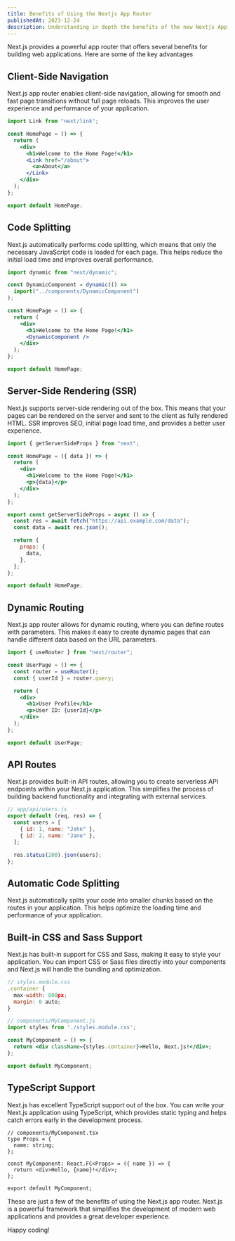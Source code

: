 ---
title: Benefits of Using the Nextjs App Router
publishedAt: 2023-12-24
description: Understanding in depth the benefits of the new Nextjs App Router compared to Pages Router
---

Next.js provides a powerful app router that offers several benefits for building web applications. Here are some of the key advantages

## Client-Side Navigation

Next.js app router enables client-side navigation, allowing for smooth and fast page transitions without full page reloads. This improves the user experience and performance of your application.

```jsx
import Link from "next/link";

const HomePage = () => {
  return (
    <div>
      <h1>Welcome to the Home Page!</h1>
      <Link href="/about">
        <a>About</a>
      </Link>
    </div>
  );
};

export default HomePage;
```

## Code Splitting

Next.js automatically performs code splitting, which means that only the necessary JavaScript code is loaded for each page. This helps reduce the initial load time and improves overall performance.

```jsx
import dynamic from "next/dynamic";

const DynamicComponent = dynamic(() =>
  import("../components/DynamicComponent")
);

const HomePage = () => {
  return (
    <div>
      <h1>Welcome to the Home Page!</h1>
      <DynamicComponent />
    </div>
  );
};

export default HomePage;
```

## Server-Side Rendering (SSR)

Next.js supports server-side rendering out of the box. This means that your pages can be rendered on the server and sent to the client as fully rendered HTML. SSR improves SEO, initial page load time, and provides a better user experience.

```jsx
import { getServerSideProps } from "next";

const HomePage = ({ data }) => {
  return (
    <div>
      <h1>Welcome to the Home Page!</h1>
      <p>{data}</p>
    </div>
  );
};

export const getServerSideProps = async () => {
  const res = await fetch("https://api.example.com/data");
  const data = await res.json();

  return {
    props: {
      data,
    },
  };
};

export default HomePage;
```

## Dynamic Routing

Next.js app router allows for dynamic routing, where you can define routes with parameters. This makes it easy to create dynamic pages that can handle different data based on the URL parameters.

```jsx
import { useRouter } from "next/router";

const UserPage = () => {
  const router = useRouter();
  const { userId } = router.query;

  return (
    <div>
      <h1>User Profile</h1>
      <p>User ID: {userId}</p>
    </div>
  );
};

export default UserPage;
```

## API Routes

Next.js provides built-in API routes, allowing you to create serverless API endpoints within your Next.js application. This simplifies the process of building backend functionality and integrating with external services.

```jsx
// app/api/users.js
export default (req, res) => {
  const users = [
    { id: 1, name: "John" },
    { id: 2, name: "Jane" },
  ];

  res.status(200).json(users);
};
```

## Automatic Code Splitting

Next.js automatically splits your code into smaller chunks based on the routes in your application. This helps optimize the loading time and performance of your application.

## Built-in CSS and Sass Support

Next.js has built-in support for CSS and Sass, making it easy to style your application. You can import CSS or Sass files directly into your components and Next.js will handle the bundling and optimization.

```jsx
// styles.module.css
.container {
  max-width: 800px;
  margin: 0 auto;
}

// components/MyComponent.js
import styles from './styles.module.css';

const MyComponent = () => {
  return <div className={styles.container}>Hello, Next.js!</div>;
};

export default MyComponent;
```

## TypeScript Support

Next.js has excellent TypeScript support out of the box. You can write your Next.js application using TypeScript, which provides static typing and helps catch errors early in the development process.

```tsx
// components/MyComponent.tsx
type Props = {
  name: string;
};

const MyComponent: React.FC<Props> = ({ name }) => {
  return <div>Hello, {name}!</div>;
};

export default MyComponent;
```

These are just a few of the benefits of using the Next.js app router. Next.js is a powerful framework that simplifies the development of modern web applications and provides a great developer experience.

Happy coding!
